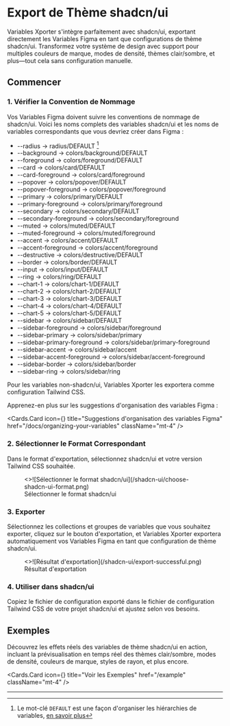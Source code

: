 
# Export de Thème shadcn/ui

Variables Xporter s'intègre parfaitement avec shadcn/ui, exportant directement les Variables Figma en tant que configurations de thème shadcn/ui. Transformez votre système de design avec support pour multiples couleurs de marque, modes de densité, thèmes clair/sombre, et plus—tout cela sans configuration manuelle.

## Commencer

### 1. Vérifier la Convention de Nommage

Vos Variables Figma doivent suivre les conventions de nommage de shadcn/ui. Voici les noms complets des variables shadcn/ui et les noms de variables correspondants que vous devriez créer dans Figma :

- --radius -> radius/DEFAULT [^1]
- --background -> colors/background/DEFAULT
- --foreground -> colors/foreground/DEFAULT
- --card -> colors/card/DEFAULT
- --card-foreground -> colors/card/foreground
- --popover -> colors/popover/DEFAULT
- --popover-foreground -> colors/popover/foreground
- --primary -> colors/primary/DEFAULT
- --primary-foreground -> colors/primary/foreground
- --secondary -> colors/secondary/DEFAULT
- --secondary-foreground -> colors/secondary/foreground
- --muted -> colors/muted/DEFAULT
- --muted-foreground -> colors/muted/foreground
- --accent -> colors/accent/DEFAULT
- --accent-foreground -> colors/accent/foreground
- --destructive -> colors/destructive/DEFAULT
- --border -> colors/border/DEFAULT
- --input -> colors/input/DEFAULT
- --ring -> colors/ring/DEFAULT
- --chart-1 -> colors/chart-1/DEFAULT
- --chart-2 -> colors/chart-2/DEFAULT
- --chart-3 -> colors/chart-3/DEFAULT
- --chart-4 -> colors/chart-4/DEFAULT
- --chart-5 -> colors/chart-5/DEFAULT
- --sidebar -> colors/sidebar/DEFAULT
- --sidebar-foreground -> colors/sidebar/foreground
- --sidebar-primary -> colors/sidebar/primary
- --sidebar-primary-foreground -> colors/sidebar/primary-foreground
- --sidebar-accent -> colors/sidebar/accent
- --sidebar-accent-foreground -> colors/sidebar/accent-foreground
- --sidebar-border -> colors/sidebar/border
- --sidebar-ring -> colors/sidebar/ring

<Callout type="info">
  Pour les variables non-shadcn/ui, Variables Xporter les exportera comme configuration Tailwind CSS.
</Callout>

Apprenez-en plus sur les suggestions d'organisation des variables Figma :

<Cards.Card
  icon={<BookCopy />}
  title="Suggestions d'organisation des variables Figma"
  href="/docs/organizing-your-variables"
  className="mt-4"
/>

### 2. Sélectionner le Format Correspondant

Dans le format d'exportation, sélectionnez shadcn/ui et votre version Tailwind CSS souhaitée.
<figure className="mt-6 max-w-[400px]">
  <>![Sélectionner le format shadcn/ui](/shadcn-ui/choose-shadcn-ui-format.png)</>
  <figcaption>
    Sélectionner le format shadcn/ui
  </figcaption>
</figure>

### 3. Exporter

Sélectionnez les collections et groupes de variables que vous souhaitez exporter, cliquez sur le bouton d'exportation, et Variables Xporter exportera automatiquement vos Variables Figma en tant que configuration de thème shadcn/ui.
<figure className="mt-6 max-w-[400px]">
  <>![Résultat d'exportation](/shadcn-ui/export-successful.png)</>
  <figcaption>
    Résultat d'exportation
  </figcaption>
</figure>

### 4. Utiliser dans shadcn/ui

Copiez le fichier de configuration exporté dans le fichier de configuration Tailwind CSS de votre projet shadcn/ui et ajustez selon vos besoins.

## Exemples

Découvrez les effets réels des variables de thème shadcn/ui en action, incluant la prévisualisation en temps réel des thèmes clair/sombre, modes de densité, couleurs de marque, styles de rayon, et plus encore.

<Cards.Card
  icon={<Layout />}
  title="Voir les Exemples"
  href="/example"
  className="mt-4"
/>

---

[^1]: Le mot-clé `DEFAULT` est une façon d'organiser les hiérarchies de variables, [en savoir plus](/docs/organizing-your-variables/principles#using-default-keyword)